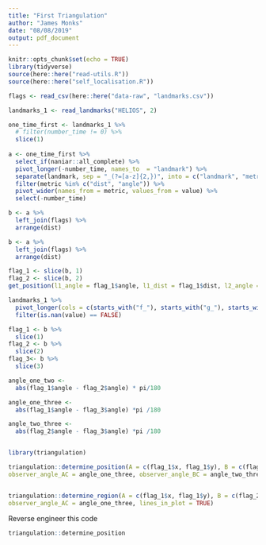 ```yaml
---
title: "First Triangulation"
author: "James Monks"
date: "08/08/2019"
output: pdf_document
---
```


```r
knitr::opts_chunk$set(echo = TRUE)
library(tidyverse)
source(here::here("read-utils.R"))
source(here::here("self_localisation.R"))
```

```r
flags <- read_csv(here::here("data-raw", "landmarks.csv"))
```


```r
landmarks_1 <- read_landmarks("HELIOS", 2)
```

```r
one_time_first <- landmarks_1 %>% 
  # filter(number_time != 0) %>%
  slice(1)
  
a <- one_time_first %>% 
  select_if(naniar::all_complete) %>% 
  pivot_longer(-number_time, names_to  = "landmark") %>% 
  separate(landmark, sep = "_(?=[a-z]{2,})", into = c("landmark", "metric")) %>% 
  filter(metric %in% c("dist", "angle")) %>% 
  pivot_wider(names_from = metric, values_from = value) %>% 
  select(-number_time) 

b <- a %>% 
  left_join(flags) %>% 
  arrange(dist)


```



```r
b <- a %>% 
  left_join(flags) %>% 
  arrange(dist)
```

```r
flag_1 <- slice(b, 1)
flag_2 <- slice(b, 2)
get_position(l1_angle = flag_1$angle, l1_dist = flag_1$dist, l2_angle = flag_2$angle, l2_dist = flag_2$dist, l1 = c(flag_1$x, flag_1$y), l2 = c(flag_2$x, flag_2$y))
```






```r
landmarks_1 %>% 
  pivot_longer(cols = c(starts_with("f_"), starts_with("g_"), starts_with("l_"))) %>% 
  filter(is.nan(value) == FALSE)
```




```r
flag_1 <- b %>% 
  slice(1)
flag_2 <- b %>% 
  slice(2)
flag_3<- b %>% 
  slice(3)

angle_one_two <-
  abs(flag_1$angle - flag_2$angle) * pi/180

angle_one_three <-
  abs(flag_1$angle - flag_3$angle) *pi /180

angle_two_three <-
  abs(flag_2$angle - flag_3$angle) *pi /180


library(triangulation)

triangulation::determine_position(A = c(flag_1$x, flag_1$y), B = c(flag_2$x, flag_2$y), C = c(flag_3$x, flag_3$y), observer_angle_AB = angle_one_two,
observer_angle_AC = angle_one_three, observer_angle_BC = angle_two_three, lines_in_plot = TRUE)


triangulation::determine_region(A = c(flag_1$x, flag_1$y), B = c(flag_2$x, flag_2$y), C = c(flag_3$x, flag_3$y), observer_angle_AB = angle_one_two,
observer_angle_AC = angle_one_three, lines_in_plot = TRUE)
```


Reverse engineer this code
```r
triangulation::determine_position
```

